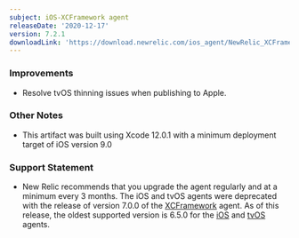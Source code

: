 ```yaml
---
subject: iOS-XCFramework agent
releaseDate: '2020-12-17'
version: 7.2.1
downloadLink: 'https://download.newrelic.com/ios_agent/NewRelic_XCFramework_Agent_7.2.1.zip'
---
```


### Improvements

* Resolve tvOS thinning issues when publishing to Apple.

### Other Notes

* This artifact was built using Xcode 12.0.1 with a minimum deployment target of iOS version 9.0

### Support Statement

* New Relic recommends that you upgrade the agent regularly and at a minimum every 3 months. The iOS and tvOS agents were deprecated with the release of version 7.0.0 of the [XCFramework](https://docs.newrelic.com/docs/release-notes/mobile-release-notes/xcframework-release-notes/xcframework-agent-700) agent. As of this release, the oldest supported version is 6.5.0 for the [iOS](https://docs.newrelic.com/docs/release-notes/mobile-release-notes/ios-release-notes/ios-agent-650) and [tvOS](https://docs.newrelic.com/docs/release-notes/mobile-release-notes/tvos-release-notes/tvos-agent-650) agents.
